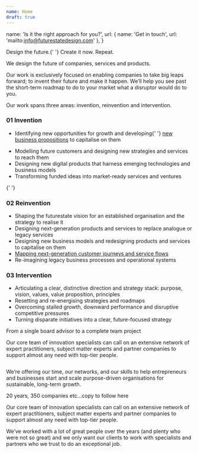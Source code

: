 ```yaml
---
name: Home
draft: true
---
```



  name: 'Is it the right approach for you?',
  url: { name: 'Get in touch', url: 'mailto:info@futurestatedesign.com' },
}

<Article>
<p class="h0">
  <span class="font-black block">Design the future.</span>{' '}
  <span class="font-bold block">Create it now.</span> <span>Repeat.</span>
</p>
<p class="lead">
  We design the future of companies, services and products.
</p>
<p class="lead">
  Our work is exclusively focused on enabling companies to take big leaps
  forward; to invent their future and make it happen. We’ll help you see
  past the short-term roadmap to do to your market what a disruptor would do
  to you.
</p>
</Article>

<Section name="What we do">
<p class="lead">Our work spans three areas: invention, reinvention and intervention.</p>

<article class="border-b border-gray pb-8 md:pb-16 mb-8 md:mb-16">
  <h3 class="h2 mb-10">
    <span class="h0 block">01</span> Invention
  </h3>
  <ul class="grid gap-4 md:gap-10 md:grid-cols-2 mb-7 md:mb-14">
    <li class="flex">
      <Icon name="arrow-45" class="text-[32px] md:text-[48px] flex-none mr-4" />
      <Prose class="flex-auto">
        <p>
          Identifying new opportunities for growth and developing{' '}
          <a href="/start-up">new business propositions</a> to capitalise on
          them
        </p>
      </Prose>
    </li>
    <li class="flex">
      <Icon name="arrow-45" class="text-[32px] md:text-[48px] flex-none mr-4" />
      <div class="flex-auto">
        Modelling future customers and designing new strategies and services to
        reach them
      </div>
    </li>
    <li class="flex">
      <Icon name="arrow-45" class="text-[32px] md:text-[48px] flex-none mr-4" />
      <div class="flex-auto">
        Designing new digital products that harness emerging technologies and
        business models
      </div>
    </li>
    <li class="flex">
      <Icon name="arrow-45" class="text-[32px] md:text-[48px] flex-none mr-4" />
      <div class="flex-auto">
        Transforming funded ideas into market-ready services and ventures
      </div>
    </li>
  </ul>
  <Callout {...callout} />
</article>

{' '}
<article class="border-b border-gray pb-8 md:pb-16 mb-8 md:mb-16">
  <h3 class="h2 mb-10">
    <span class="h0 block">02</span> Reinvention
  </h3>
  <ul class="grid gap-4 md:gap-10 md:grid-cols-2 body mb-7 md:mb-14">
    <li class="flex">
      <Icon name="arrow-45" class="text-[32px] md:text-[48px] flex-none mr-4" />
      <div class="flex-auto">
        Shaping the futurestate vision for an established organisation and the
        strategy to realise it
      </div>
    </li>
    <li class="flex">
      <Icon name="arrow-45" class="text-[32px] md:text-[48px] flex-none mr-4" />
      <div class="flex-auto">
        Designing next-generation products and services to replace analogue or
        legacy services
      </div>
    </li>
    <li class="flex">
      <Icon name="arrow-45" class="text-[32px] md:text-[48px] flex-none mr-4" />
      <div class="flex-auto">
        Designing new business models and redesigning products and services to
        capitalise on them
      </div>
    </li>
    <li class="flex">
      <Icon name="arrow-45" class="text-[32px] md:text-[48px] flex-none mr-4" />
      <div class="flex-auto">
        <a href="/experience-mapping" class="underline">
          Mapping next-generation customer journeys and service flows
        </a>
      </div>
    </li>
    <li class="flex">
      <Icon name="arrow-45" class="text-[32px] md:text-[48px] flex-none mr-4" />
      <div class="flex-auto">
        Re-imagining legacy business processes and operational systems
      </div>
    </li>
  </ul>
  <Callout {...callout} />
</article>

  <article class="border-b border-gray pb-8 md:pb-16 mb-8 md:mb-16">
    <h3 class="h2 mb-10">
      <span class="h0 block">03</span> Intervention
    </h3>
    <ul class="grid gap-4 md:gap-10 md:grid-cols-2 body mb-7 md:mb-14">
      <li class="flex">
        <Icon name="arrow-45" class="text-[32px] md:text-[48px] flex-none mr-4" />
        <div class="flex-auto">
          Articulating a clear, distinctive direction and strategy stack:
          purpose, vision, values, value proposition, principles
        </div>
      </li>
      <li class="flex">
        <Icon name="arrow-45" class="text-[32px] md:text-[48px] flex-none mr-4" />
        <div class="flex-auto">
          Resetting and re-energising strategies and roadmaps
        </div>
      </li>
      <li class="flex">
        <Icon name="arrow-45" class="text-[32px] md:text-[48px] flex-none mr-4" />
        <div class="flex-auto">
          Overcoming stalled growth, downward performance and disruptive
          competitive pressures
        </div>
      </li>
      <li class="flex">
        <Icon name="arrow-45" class="text-[32px] md:text-[48px] flex-none mr-4" />
        <div class="flex-auto">
          Turning disparate initiatives into a clear, future-focused
          strategy
        </div>
      </li>
    </ul>
    <Callout {...callout} />
  </article>
</Section>

<Section name="How we work">
  <Prose>
    <p class="lead">From a single board advisor to a complete team project</p>
    <p>
      Our core team of innovation specialists can call on an extensive network
      of expert practitioners, subject matter experts and partner companies to
      support almost any need with top-tier people.
    </p>
    <img src="/images/how-we-work.svg" alt="" loading="lazy" />
    <p>
      We’re offering our time, our networks, and our skills to help
      entrepreneurs and businesses start and scale purpose-driven organisations
      for sustainable, long-term growth.
    </p>
  </Prose>
</Section>

<Section name="About us">
  <Prose>
    <p class="lead">20 years, 350 companies etc...copy to follow here</p>
    <p>
      Our core team of innovation specialists can call on an extensive network
      of expert practitioners, subject matter experts and partner companies to
      support almost any need with top-tier people.
    </p>
    <p>
      We’ve worked with a lot of great people over the years (and plenty who
      were not so great) and we only want our clients to work with specialists
      and partners who we trust to do an exceptional job.
    </p>
  </Prose>
</Section>
